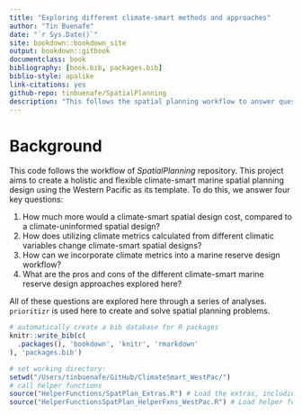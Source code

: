 ```yaml
--- 
title: "Exploring different climate-smart methods and approaches"
author: "Tin Buenafe"
date: "`r Sys.Date()`"
site: bookdown::bookdown_site
output: bookdown::gitbook
documentclass: book
bibliography: [book.bib, packages.bib]
biblio-style: apalike
link-citations: yes
github-repo: tinbuenafe/SpatialPlanning
description: "This follows the spatial planning workflow to answer questions related to creating a holistic and flexible climate-smart marine spatial planning design."
---
```


# Background

This code follows the workflow of _SpatialPlanning_ repository. This project aims to create a holistic and flexible climate-smart marine spatial planning design using the Western Pacific as its template. To do this, we answer four key questions:

1. How much more would a climate-smart spatial design cost, compared to a climate-uninformed spatial design?
2. How does utilizing climate metrics calculated from different climatic variables change climate-smart spatial designs?
3. How can we incorporate climate metrics into a marine reserve design workflow?
4. What are the pros and cons of the different climate-smart marine reserve design approaches explored here?

All of these questions are explored here through a series of analyses. `prioritizr` is used here to create and solve spatial planning problems.

```r
# automatically create a bib database for R packages
knitr::write_bib(c(
  .packages(), 'bookdown', 'knitr', 'rmarkdown'
), 'packages.bib')

# set working directory:
setwd("/Users/tinbuenafe/GitHub/ClimateSmart_WestPac/")
# call helper functions
source("HelperFunctions/SpatPlan_Extras.R") # Load the extras, including functions and libraries
source("HelperFunctionsSpatPlan_HelperFxns_WestPac.R") # Load helper functions written specifically for this spatial planning project
```
